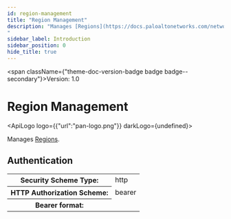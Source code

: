 ```yaml
---
id: region-management
title: "Region Management"
description: "Manages [Regions](https://docs.paloaltonetworks.com/network-security/security-policy/objects/regions).
"
sidebar_label: Introduction
sidebar_position: 0
hide_title: true
---
```



<span className={"theme-doc-version-badge badge badge--secondary"}>Version: 1.0</span>

# Region Management

<ApiLogo logo={{"url":"pan-logo.png"}} darkLogo={undefined}></ApiLogo>

Manages [Regions](https://docs.paloaltonetworks.com/network-security/security-policy/objects/regions).


<div style={{"marginBottom":"2rem"}}><h2 id={"authentication"} style={{"marginBottom":"1rem"}}>Authentication</h2><Tabs><TabItem label={"Bearer"} value={"Bearer"}><div><table><tbody><tr><th>Security Scheme Type:</th><td>http</td></tr><tr><th>HTTP Authorization Scheme:</th><td>bearer</td></tr><tr><th>Bearer format:</th><td></td></tr></tbody></table></div></TabItem></Tabs></div>
      